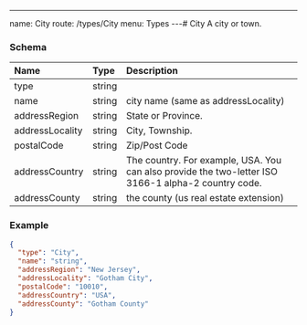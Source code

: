 ---
name: City
route: /types/City
menu: Types
---# City
A city or town.


### Schema
| Name | Type | Description |
|:-----| :--- | :---------- |
| type | string |   |
| name | string | city name (same as addressLocality)  |
| addressRegion | string | State or Province.  |
| addressLocality | string | City, Township.  |
| postalCode | string | Zip/Post Code  |
| addressCountry | string | The country. For example, USA. You can also provide the two-letter ISO 3166-1 alpha-2 country code.  |
| addressCounty | string | the county (us real estate extension)  |

### Example
```json
{
  "type": "City",
  "name": "string",
  "addressRegion": "New Jersey",
  "addressLocality": "Gotham City",
  "postalCode": "10010",
  "addressCountry": "USA",
  "addressCounty": "Gotham County"
}
```
